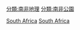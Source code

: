 [[分類:南非地理|分類:南非地理]]
[[Category:非洲國家公園|South Africa]]
[[分類:南非公園|分類:南非公園]]
[[Category:各国国家公园|South Africa]]